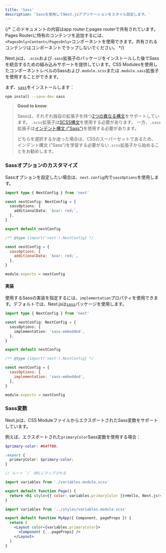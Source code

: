 ```yaml
---
title: 'Sass'
description: 'Sassを使用してNext.jsアプリケーションをスタイル設定します。'
---
```


{/* このドキュメントの内容はapp routerとpages routerで共有されています。Pages Routerに特有のコンテンツを追加するには、`<PagesOnly>Content</PagesOnly>`コンポーネントを使用できます。共有されるコンテンツはコンポーネントでラップしないでください。 */}

Next.jsは、`.scss`および`.sass`拡張子のパッケージをインストールした後でSassを統合するための組み込みサポートを提供しています。CSS Modulesを使用したコンポーネントレベルのSassおよび`.module.scss`または`.module.sass`拡張子を使用することができます。

まず、[`sass`](https://github.com/sass/sass)をインストールします：

```bash title="Terminal"
npm install --save-dev sass
```

> **Good to know**:
>
> Sassは、それぞれ独自の拡張子を持つ[2つの異なる構文](https://sass-lang.com/documentation/syntax)をサポートしています。
> `.scss`拡張子は[SCSS構文](https://sass-lang.com/documentation/syntax#scss)を使用する必要があります、
> 一方、`.sass`拡張子は[インデント構文 ("Sass")](https://sass-lang.com/documentation/syntax#the-indented-syntax)を使用する必要があります。
>
> どちらを選択するか迷った場合は、CSSのスーパーセットであるため、
> インデント構文 ("Sass")を学習する必要がない`.scss`拡張子から始めることをお勧めします。

### Sassオプションのカスタマイズ

Sassオプションを設定したい場合は、`next.config`内で`sassOptions`を使用します。

<Tabs>
<TabItem value="ts" label="TypeScript">

```ts title="next.config.ts" switcher
import type { NextConfig } from 'next'

const nextConfig: NextConfig = {
  sassOptions: {
    additionalData: `$var: red;`,
  },
}

export default nextConfig
```
</TabItem>
<TabItem value="js" label="JavaScript">

```js title="next.config.js" switcher
/** @type {import('next').NextConfig} */

const nextConfig = {
  sassOptions: {
    additionalData: `$var: red;`,
  },
}

module.exports = nextConfig
```
</TabItem>
</Tabs>


#### 実装

使用するSassの実装を指定するには、`implementation`プロパティを使用できます。デフォルトでは、Next.jsは[`sass`](https://www.npmjs.com/package/sass)パッケージを使用します。

<Tabs>
<TabItem value="ts" label="TypeScript">

```ts title="next.config.ts" switcher
import type { NextConfig } from 'next'

const nextConfig: NextConfig = {
  sassOptions: {
    implementation: 'sass-embedded',
  },
}

export default nextConfig
```
</TabItem>
<TabItem value="js" label="JavaScript">

```js title="next.config.js" switcher
/** @type {import('next').NextConfig} */

const nextConfig = {
  sassOptions: {
    implementation: 'sass-embedded',
  },
}

module.exports = nextConfig
```
</TabItem>
</Tabs>


### Sass変数

Next.jsは、CSS ModuleファイルからエクスポートされたSass変数をサポートしています。

例えば、エクスポートされた`primaryColor`Sass変数を使用する場合：

```scss title="app/variables.module.scss"
$primary-color: #64ff00;

:export {
  primaryColor: $primary-color;
}
```

<AppOnly>

```jsx title="app/page.js"
// ルート `/` URLにマップされる

import variables from './variables.module.scss'

export default function Page() {
  return <h1 style={{ color: variables.primaryColor }}>Hello, Next.js!</h1>
}
```

</AppOnly>

<PagesOnly>

```jsx title="pages/_app.js"
import variables from '../styles/variables.module.scss'

export default function MyApp({ Component, pageProps }) {
  return (
    <Layout color={variables.primaryColor}>
      <Component {...pageProps} />
    </Layout>
  )
}
```

</PagesOnly>